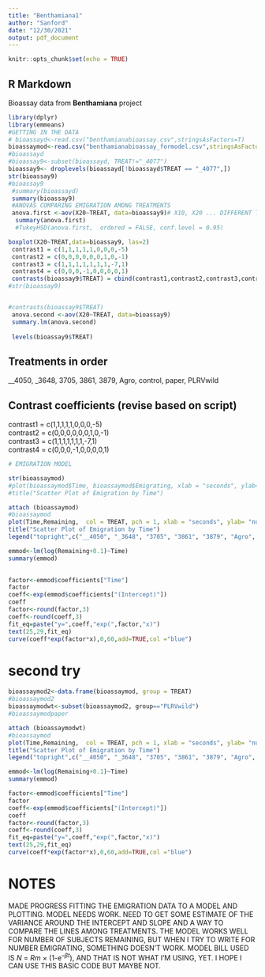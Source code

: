 ```yaml
---
title: "Benthamiana1"
author: "Sanford"
date: "12/30/2021"
output: pdf_document
---
```


```r
knitr::opts_chunk$set(echo = TRUE)
```

## R Markdown

Bioassay data from **Benthamiana** project


```r
library(dplyr)
library(emmeans)
#GETTING IN THE DATA
# bioassayd<-read.csv("benthamianabioassay.csv",stringsAsFactors=T)
bioassaymod<-read.csv("benthamianabioassay_formodel.csv",stringsAsFactors=T)
#bioassayd
#bioassay9<-subset(bioassayd, TREAT!="_4077")
bioassay9<- droplevels(bioassayd[!bioassayd$TREAT == "_4077",])
str(bioassay9)
#bioassay9
 #summary(bioassayd)
 summary(bioassay9)  
 #ANOVAS COMPARING EMIGRATION AMONG TREATMENTS
 anova.first <-aov(X20~TREAT, data=bioassay9)# X10, X20 ... DIFFERENT TIMES
  summary(anova.first)
  #TukeyHSD(anova.first,  ordered = FALSE, conf.level = 0.95)

boxplot(X20~TREAT,data=bioassay9, las=2)
 contrast1 = c(1,1,1,1,1,0,0,0,-5)
 contrast2 = c(0,0,0,0,0,0,1,0,-1)
 contrast3 = c(1,1,1,1,1,1,1,-7,1)
 contrast4 = c(0,0,0,-1,0,0,0,0,1)
 contrasts(bioassay9$TREAT) = cbind(contrast1,contrast2,contrast3,contrast4)
#str(bioassay9)


#contrasts(bioassay9$TREAT)
 anova.second <-aov(X20~TREAT, data=bioassay9)
 summary.lm(anova.second)
 
 levels(bioassay9$TREAT)
```

## Treatments in order
__4050, _3648, 3705, 3861, 3879, Agro, control, paper, PLRVwild

## Contrast coefficients (revise based on script)
 contrast1 = c(1,1,1,1,1,0,0,0,-5)\
 contrast2 = c(0,0,0,0,0,0,1,0,-1)\
 contrast3 = c(1,1,1,1,1,1,1,-7,1)\
 contrast4 = c(0,0,0,-1,0,0,0,0,1)\
```r
# EMIGRATION MODEL

str(bioassaymod)
#plot(bioassaymod$Time, bioassaymod$Emigrating, xlab = "seconds", ylab= "number emigrating/30")
#title("Scatter Plot of Emigration by Time")

attach (bioassaymod)
#bioassaymod
plot(Time,Remaining,  col = TREAT, pch = 1, xlab = "seconds", ylab= "number Remaining/30",xlim = c(0,75))
title("Scatter Plot of Emigration by Time")
legend("topright",c("__4050", "_3648", "3705", "3861", "3879", "Agro", "control", "paper", "PLRVwild"), col = 1:9, pch=1)

emmod<-lm(log(Remaining+0.1)~Time)
summary(emmod)

  
factor<-emmod$coefficients["Time"]
factor
coeff<-exp(emmod$coefficients["(Intercept)"])
coeff
factor<-round(factor,3)
coeff<-round(coeff,3)
fit_eq=paste("y=",coeff,"exp(",factor,"x)")
text(25,29,fit_eq)
curve(coeff*exp(factor*x),0,60,add=TRUE,col ="blue")

```
 
# second try
```r
bioassaymod2<-data.frame(bioassaymod, group = TREAT)
#bioassaymod2
bioassaymodwt<-subset(bioassaymod2, group=="PLRVwild")
#bioassaymodpaper

attach (bioassaymodwt)
#bioassaymod
plot(Time,Remaining,  col = TREAT, pch = 1, xlab = "seconds", ylab= "number Remaining/30",xlim = c(0,75))
title("Scatter Plot of Emigration by Time")
legend("topright",c("__4050", "_3648", "3705", "3861", "3879", "Agro", "control", "paper", "PLRVwild"), col = 1:9, pch=1)

emmod<-lm(log(Remaining+0.1)~Time)
summary(emmod)

factor<-emmod$coefficients["Time"]
factor
coeff<-exp(emmod$coefficients["(Intercept)"])
coeff
factor<-round(factor,3)
coeff<-round(coeff,3)
fit_eq=paste("y=",coeff,"exp(",factor,"x)")
text(25,29,fit_eq)
curve(coeff*exp(factor*x),0,60,add=TRUE,col ="blue")

```
 
# NOTES\
MADE PROGRESS FITTING THE EMIGRATION DATA TO A MODEL AND PLOTTING. MODEL NEEDS WORK. NEED TO GET SOME ESTIMATE OF THE VARIANCE AROUND THE INTERCEPT AND SLOPE AND A WAY TO COMPARE THE LINES AMONG TREATMENTS. THE MODEL WORKS WELL FOR NUMBER OF SUBJECTS REMAINING, BUT WHEN I TRY TO WRITE FOR NUMBER EMIGRATING, SOMETHING DOESN'T WORK. MODEL BILL USED IS $N$ = $Rm$ × (1-e^–$\beta t$^), AND THAT IS NOT WHAT I'M USING, YET. I HOPE I CAN USE THIS BASIC CODE BUT MAYBE NOT.
 

 